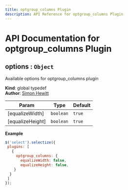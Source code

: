 ```yaml
---
title: optgroup_columns Plugin
description: API Reference for optgroup_columns Plugin
---
```

# API Documentation for optgroup_columns Plugin
<a name="options"></a>

## options : <code>Object</code>
Available options for optgroup_columns plugin

**Kind**: global typedef  
**Author**: [Simon Hewitt](https://github.com/sjhewitt)  

| Param | Type | Default |
| --- | --- | --- |
| [equalizeWidth] | <code>boolean</code> | <code>true</code> | 
| [equalizeHeight] | <code>boolean</code> | <code>true</code> | 

**Example**  
```js$('select').selectize({ plugins: [   {     optgroup_columns: {       equalizeWidth: false,       equalizeHeight: false,    }  } ]});```
